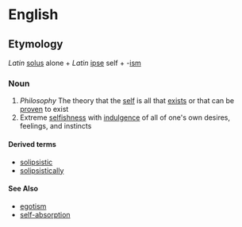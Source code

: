=English=

==Etymology==

''Latin'' [[solus]] alone + ''Latin'' [[ipse]] self + -[[ism]]

===Noun===

# ''Philosophy'' The theory that the [[self]] is all that [[exist]]s or that can be [[prove|proven]] to exist
# Extreme [[selfishness]] with [[indulgence]] of all of one's own desires, feelings, and instincts

====Derived terms====

* [[solipsistic]]
* [[solipsistically]]

====See Also====

* [[egotism]]
* [[self-absorption]]